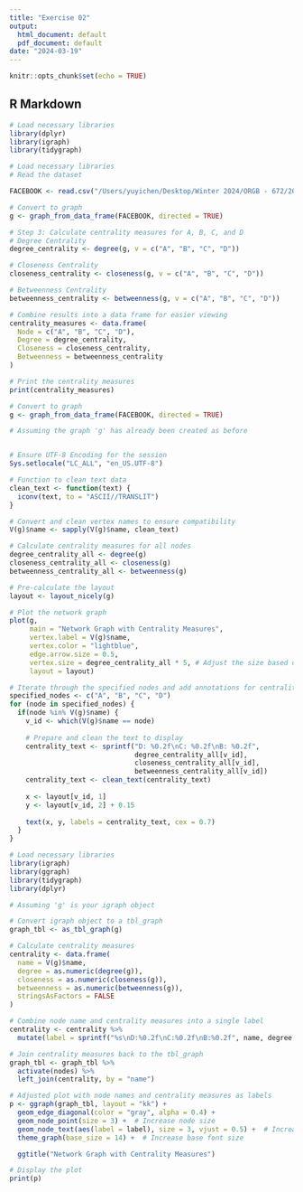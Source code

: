 ```yaml
---
title: "Exercise 02"
output:
  html_document: default
  pdf_document: default
date: "2024-03-19"
---
```


```r
knitr::opts_chunk$set(echo = TRUE)
```

## R Markdown

```r
# Load necessary libraries
library(dplyr)
library(igraph)
library(tidygraph)
```

```r
# Load necessary libraries
# Read the dataset

FACEBOOK <- read.csv("/Users/yuyichen/Desktop/Winter 2024/ORGB - 672/2024-ona-assignments/FACEBOOK.csv")

# Convert to graph
g <- graph_from_data_frame(FACEBOOK, directed = TRUE)

# Step 3: Calculate centrality measures for A, B, C, and D
# Degree Centrality
degree_centrality <- degree(g, v = c("A", "B", "C", "D"))

# Closeness Centrality
closeness_centrality <- closeness(g, v = c("A", "B", "C", "D"))

# Betweenness Centrality
betweenness_centrality <- betweenness(g, v = c("A", "B", "C", "D"))

# Combine results into a data frame for easier viewing
centrality_measures <- data.frame(
  Node = c("A", "B", "C", "D"),
  Degree = degree_centrality,
  Closeness = closeness_centrality,
  Betweenness = betweenness_centrality
)

# Print the centrality measures
print(centrality_measures)

```


```r
# Convert to graph
g <- graph_from_data_frame(FACEBOOK, directed = TRUE)

# Assuming the graph 'g' has already been created as before


# Ensure UTF-8 Encoding for the session
Sys.setlocale("LC_ALL", "en_US.UTF-8")

# Function to clean text data
clean_text <- function(text) {
  iconv(text, to = "ASCII//TRANSLIT")
}

# Convert and clean vertex names to ensure compatibility
V(g)$name <- sapply(V(g)$name, clean_text)

# Calculate centrality measures for all nodes
degree_centrality_all <- degree(g)
closeness_centrality_all <- closeness(g)
betweenness_centrality_all <- betweenness(g)

# Pre-calculate the layout
layout <- layout_nicely(g)

# Plot the network graph
plot(g, 
     main = "Network Graph with Centrality Measures", 
     vertex.label = V(g)$name, 
     vertex.color = "lightblue", 
     edge.arrow.size = 0.5, 
     vertex.size = degree_centrality_all * 5, # Adjust the size based on degree centrality
     layout = layout)

# Iterate through the specified nodes and add annotations for centrality measures
specified_nodes <- c("A", "B", "C", "D")
for (node in specified_nodes) {
  if(node %in% V(g)$name) {
    v_id <- which(V(g)$name == node)
    
    # Prepare and clean the text to display
    centrality_text <- sprintf("D: %0.2f\nC: %0.2f\nB: %0.2f", 
                               degree_centrality_all[v_id], 
                               closeness_centrality_all[v_id], 
                               betweenness_centrality_all[v_id])
    centrality_text <- clean_text(centrality_text)
    
    x <- layout[v_id, 1]
    y <- layout[v_id, 2] + 0.15
    
    text(x, y, labels = centrality_text, cex = 0.7)
  }
}
```



```r
# Load necessary libraries
library(igraph)
library(ggraph)
library(tidygraph)
library(dplyr)

# Assuming 'g' is your igraph object

# Convert igraph object to a tbl_graph
graph_tbl <- as_tbl_graph(g)

# Calculate centrality measures
centrality <- data.frame(
  name = V(g)$name,
  degree = as.numeric(degree(g)),
  closeness = as.numeric(closeness(g)),
  betweenness = as.numeric(betweenness(g)),
  stringsAsFactors = FALSE
)

# Combine node name and centrality measures into a single label
centrality <- centrality %>%
  mutate(label = sprintf("%s\nD:%0.2f\nC:%0.2f\nB:%0.2f", name, degree, closeness, betweenness))

# Join centrality measures back to the tbl_graph
graph_tbl <- graph_tbl %>%
  activate(nodes) %>%
  left_join(centrality, by = "name")

# Adjusted plot with node names and centrality measures as labels
p <- ggraph(graph_tbl, layout = "kk") +
  geom_edge_diagonal(color = "gray", alpha = 0.4) +
  geom_node_point(size = 3) +  # Increase node size
  geom_node_text(aes(label = label), size = 3, vjust = 0.5) +  # Increase text size and adjust vertical position
  theme_graph(base_size = 14) +  # Increase base font size

  ggtitle("Network Graph with Centrality Measures")

# Display the plot
print(p)

```
